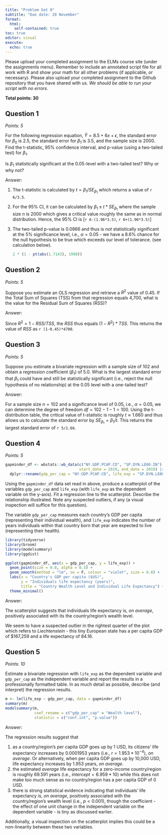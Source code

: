 ```yaml
---
title: "Problem Set 8"
subtitle: "Due date: 20 November"
format: 
  html:
    self-contained: true
toc: true
editor: visual
execute: 
  echo: true
---
```


Please upload your completed assignment to the ELMs course site (under the assignments menu). Remember to include an annotated script file for all work with R and show your math for all other problems (if applicable, or necessary). Please also upload your completed assignment to the Github repository that you have shared with us. *We should be able to run your script with no errors.*

**Total points: 30**

## Question 1

*Points: 5*

For the following regression equation, $\hat{Y} = 8.5 + 6x + \epsilon$, the standard error for $\beta_0$ is 2.5, the standard error for $\beta_1$ is 3.5, and the sample size is 2000. Find the t-statistic, 95% confidence interval, and p-value (using a two-tailed test) for $\beta_1$.

Is $\beta_1$ statistically significant at the 0.05-level with a two-tailed test? Why or why not?

Answer:

1.  The t-statistic is calculated by $t=\beta_1/SE_{\beta_1}$ which returns a value of `r 6/3.5`.

2.  For the 95% CI, it can be calculated by $\beta_1 \pm t*SE_{\beta_1}$ where the sample size $n$ is 2000 which gives a critical value roughly the same as in normal distribution. Hence, the 95% CI is \[`r 6-(1.96*3.5)`, `r 6+(1.96*3.5)`\]

3.  The two-tailed p-value is 0.0866 and thus is *not* statistically significant at the 5% significance level, i.e., $\alpha=0.05$ - we have a 8.6% chance for the null hypothesis to be true which exceeds our level of tolerance. (see calculation below).

    ```r
    2 * (1 - pt(abs(1.7143), 1998))
    ```

## Question 2

*Points: 5*

Suppose you estimate an OLS regression and retrieve a $R^2$ value of 0.45. If the Total Sum of Squares (TSS) from that regression equals 4,700, what is the value for the Residual Sum of Squares (RSS)?

Answer:

Since $R^2=1-RSS/TSS$, the $RSS$ thus equals $(1-R^2)*TSS$. This returns the value of $RSS$ as `r (1-0.45)*4700`.

## Question 3

*Points: 5*

Suppose you estimate a bivariate regression with a sample size of 102 and obtain a regression coefficient ($\beta_1$) of 5.0. What is the largest standard error that $\beta_1$ could have and still be statistically significant (i.e., reject the null hypothesis of no relationship) at the 0.05 level with a one-tailed test?

Answer:

For a sample size $n=102$ and a significance level of 0.05, i.e., $\alpha=0.05$, we can determine the degree of freedom $df=102-1-1=100$. Using the t-distribution table, the critical value of t-statistic is roughly $t\approx1.660$ and thus allows us to calculate the standard error by $SE_{\beta_1}=\beta_1/t$. This returns the largest standard error of `r 5/1.66`.

## Question 4

*Points: 5*

```r
gapminder_df <- wbstats::wb_data(c("NY.GDP.PCAP.CD", "SP.DYN.LE00.IN"),
                                 start_date = 2019, end_date = 2019) |> 
  dplyr::rename(gdp_per_cap = "NY.GDP.PCAP.CD", life_exp = "SP.DYN.LE00.IN")
```

Using the `gapminder_df` data set read in above, produce a scatterplot of the variables `gdp_per_cap` and `life_exp` (with `life_exp` as the dependent variable on the y-axis). Fit a regression line to the scatterplot. Describe the relationship illustrated. Note any suspected outliers, if any (a visual inspection will suffice for this question).

::: callout-note
The variable `gdp_per_cap` measures each country's GDP per capita (representing their individual wealth), and `life_exp` indicates the number of years individuals within that country born that year are expected to live (representing their health).
:::

```r
library(tidyverse)
library(broom)
library(modelsummary)
library(ggdist)

ggplot(gapminder_df, aes(x = gdp_per_cap, y = life_exp)) + 
  geom_point(size = 0.8, alpha = 0.5) + 
  geom_smooth(method = "lm", se = F, colour = "violet", size = 0.8) + 
  labs(x = "Country's GDP per capita ($US)",
       y = "Individuals life expectancy (years)",
       title = "Country Wealth Level and Individual Life Expectancy") +
  theme_minimal()
```

Answer:

The scatterplot suggests that individuals life expectancy is, *on average*, positively associated with its the country/region's wealth level.

We seem to have a suspected outlier in the rightest quarter of the plot which refers to *Liechtenstein* - this tiny European state has a per capita GDP of \$167,259 and a life expectancy of 84.16.

## Question 5

*Points: 10*

Estimate a bivariate regression with `life_exp` as the dependent variable and `gdp_per_cap` as the independent variable and report the results in a professionally formatted table. In as much detail as possible, describe (and interpret) the regression results.

```r
m <- lm(life_exp ~ gdp_per_cap, data = gapminder_df)
summary(m)
modelsummary(m,
             coef_rename = c("gdp_per_cap" = "Wealth level"),
             statistic = c("conf.int", "p.value"))
```

Answer:

The regression results suggest that

1.  as a country/region's per capita GDP goes up by 1 USD, its citizens' life expectancy increases by 0.0001953 years (i.e., $r=1.953*10^{-4}$), *on average*. Or alternatively, when per capita GDP goes up by 10,000 USD, life expectancy increases by 1.953 years, *on average*.
2.  the estimated *average* life expectancy for a zero-income country/region is roughly 69.591 years (i.e., $intercept=6.959*10$) while this does not make too much sense as no country/region has a per capita GDP of 0 USD.
3.  there is strong statistical evidence indicating that individuals' life expectancy is, *on average*, positively associated with the country/region's wealth level (i.e., $p<0.001$), though the coefficient - the effect of one unit change in the independent variable on the dependent variable - is tiny as discussed earlier.

Additionally, a visual inspection on the scatterplot implies this could be a non-linearity between these two variables.
